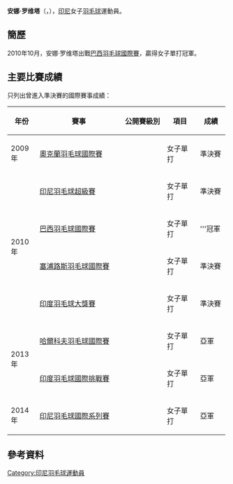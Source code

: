 {{noteTA|G1=Badminton}}
{{Infobox 羽球選手
| playername              = 安娜·罗维塔<br/>{{lang|id|Ana Rovita}}
| image                   = 
| size                    = 
| caption                 = 
| birth_name              = 
| date_of_birth           = {{birth_date_and_age|1991|3|30}}
| place_of_birth          = 
| residence               =
| height                  = 
| weight                  = 
| handedness              = 
| country                 = {{INA}}
| years_intldebut         =
| years_started           = 
| coach                   = 
| event                   = 女子單打、女子雙打、混合雙打
| highest_ranking         = 第51位（女單）
| date_of_highest_ranking = 2011年4月14日<ref name="highest-ranking">{{en}}[http://bwfcontent.tournamentsoftware.com/ranking/player.aspx?id=11968&player=114072 BWF World Ranking - Ranking of Ana ROVITA (48714)] {{Wayback|url=http://bwfcontent.tournamentsoftware.com/ranking/player.aspx?id=11968&player=114072 |date=20170305002530 }}</ref>
| current_ranking         = 第518位（女單）<br/>第564位（女雙-[[Winda_Puji_Hastuti|Hastuti]]）<br/>第302位（混雙-[[约翰奈斯·伦迪·苏吉亚托|苏吉亚托]]）
| date_of_current_ranking = 2016年9月29日<ref>{{en}}[http://bwfcontent.tournamentsoftware.com/ranking/category.aspx?id=11968&category=473 BWF World Ranking - BWF世界排名榜 (9/29/2016) - Women's singles] {{Wayback|url=http://bwfcontent.tournamentsoftware.com/ranking/category.aspx?id=11968&category=473 |date=20170305002841 }}</ref><ref>{{en}}[http://bwfcontent.tournamentsoftware.com/ranking/category.aspx?id=11968&category=475 BWF World Ranking - BWF世界排名榜 (9/29/2016) - Women's doubles] {{Wayback|url=http://bwfcontent.tournamentsoftware.com/ranking/category.aspx?id=11968&category=475 |date=20181001125322 }}</ref><ref>{{en}}[http://bwfcontent.tournamentsoftware.com/ranking/category.aspx?id=11968&category=476 BWF World Ranking - BWF世界排名榜 (9/29/2016) - Mixed doubles] {{Wayback|url=http://bwfcontent.tournamentsoftware.com/ranking/category.aspx?id=11968&category=476 |date=20170305002942 }}</ref>
| played                  = 55勝–35負（女單）<br/>1勝–2負（女雙）<br/>1勝–1負（混雙）
| titles                  = 
| bwf_profile             = 3DE04221-CD78-42A7-B346-64FFDCCD7C23
| bwf_id                  = 48714
| updated                 = 2016年10月5日
}}
{{MedalTableTop}}
{{MedalSport | 女子[[羽毛球|羽毛球]]}}
{{MedalCountry | {{INA}}}}
{{MedalBottom}}
'''安娜·罗维塔'''（{{lang-id|'''Ana Rovita'''}}，{{bd|1991年|3月30日|}}），[[印尼|印尼]]女子[[羽毛球|羽毛球]]運動員。

==簡歷==
2010年10月，安娜·罗维塔出戰[[2010年巴西羽毛球國際賽|巴西羽毛球國際賽]]，贏得女子單打冠軍。

==主要比賽成績==
只列出曾進入準決賽的國際賽事成績：
{| class=wikitable style="text-align:center; font-size:small;" 
!width="50"|年份
!width="180"|賽事
!width="80"|公開賽級別
!width="60"|項目
!width="50"|成績
|-
!rowspan="1"|2009年
|[[2009年奧克蘭羽毛球國際賽|奧克蘭羽毛球國際賽]]
|{{BWFIS}}
|女子單打
|bgcolor="#b8860b"|準決賽
|-
!rowspan="4"|2010年
|[[2010年印度尼西亞羽毛球超級賽|印尼羽毛球超級賽]]
|{{BWFSS}}
|女子單打
|bgcolor="#b8860b"|準決賽
|-
|[[2010年巴西羽毛球國際賽|巴西羽毛球國際賽]]
|{{BWFIC}}
|女子單打
|bgcolor="gold"|'''冠軍
|-
|[[2010年塞浦路斯羽毛球國際賽|塞浦路斯羽毛球國際賽]]
|{{BWFIS}}
|女子單打
|bgcolor="#b8860b"|準決賽
|-
|[[2010年印度羽毛球大獎賽|印度羽毛球大獎賽]]
|{{BWFGP}}
|女子單打
|bgcolor="#b8860b"|準決賽
|-
!rowspan="2"|2013年
|[[2013年哈爾科夫羽毛球國際賽|哈爾科夫羽毛球國際賽]]
|{{BWFIC}}
|女子單打
|bgcolor="silver"|亞軍
|-
|[[2013年印度羽毛球國際挑戰賽|印度羽毛球國際挑戰賽]]
|{{BWFIC}}
|女子單打
|bgcolor="silver"|亞軍
|-
!rowspan="1"|2014年
|[[2014年印度尼西亞羽毛球國際系列賽|印尼羽毛球國際系列賽]]
|{{BWFIS}}
|女子單打
|bgcolor="silver"|亞軍
|}
{{BWF賽事級別索引}}

==參考資料==
{{Reflist}}

{{DEFAULTSORT:Rovita, Ana}}
[[Category:印尼羽毛球運動員|Category:印尼羽毛球運動員]]